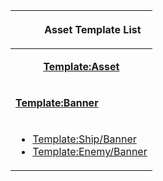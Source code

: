 {| class="wikitable mw-collapsible"
! style="text-align: center; width:20px;"| {{edit|Template:AssetTemplateList}}
! colspan="4" |Asset Template List
|-
| colspan="5" style="text-align: center;font-weight:bold;"|[[Template:Asset]]
|-
| colspan="2" style="font-weight:bold;" |[[Template:Banner]]
| style="font-weight:bold;" |[[Template:Card]]
| style="font-weight:bold;" |[[Template:Link]]
| style="font-weight:bold;" | Others
|-
|colspan="2" |
*[[Template:Ship/Banner]]
*[[Template:Enemy/Banner]]
|
*[[Template:Ship/Card]]
*[[Template:Item/Card]]
*[[Template:Equipment/Card]]
|
*[[Template:Ship/Link]]
*[[Template:Enemy/Link]]
*[[Template:Item/Link]]
*[[Template:Equipment/Link]]
|
*[[Template:Item/Icon]]
|}